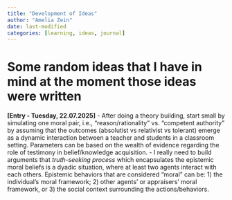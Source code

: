 ```yaml
---
title: "Development of Ideas"
author: "Amelia Zein"
date: last-modified
categories: [learning, ideas, journal]
---
```


# Some random ideas that I have in mind at the moment those ideas were written

**\[Entry - Tuesday, 22.07.2025\]** - After doing a theory building, start small by simulating one moral pair, i.e., "reason/rationality" vs. "competent authority" by assuming that the outcomes (absolutist vs relativist vs tolerant) emerge as a dynamic interaction between a teacher and students in a classroom setting. Parameters can be based on the wealth of evidence regarding the role of testimony in belief/knowledge acquisition. - I really need to build arguments that *truth-seeking process* which encapsulates the epistemic moral beliefs is a dyadic situation, where at least two agents interact with each others. Epistemic behaviors that are considered "moral" can be: 1) the individual's moral framework; 2) other agents' or appraisers' moral framework, or 3) the social context surrounding the actions/behaviors.
